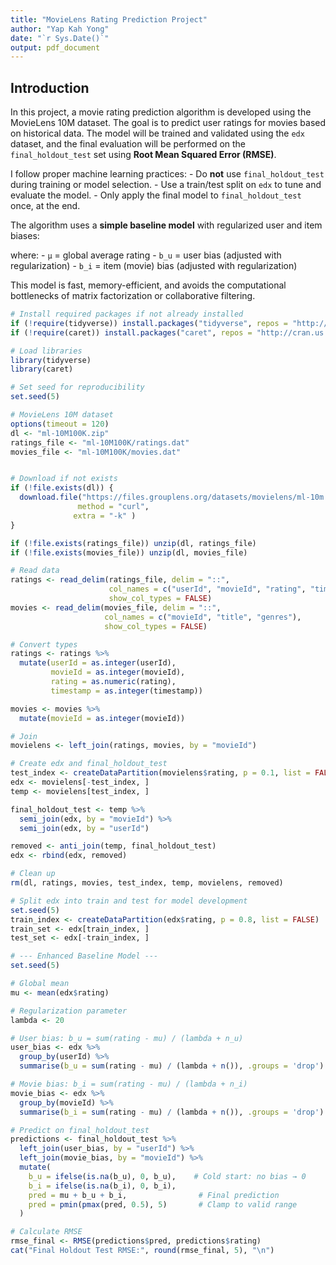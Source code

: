 ```yaml
---
title: "MovieLens Rating Prediction Project"
author: "Yap Kah Yong"
date: "`r Sys.Date()`"
output: pdf_document
---
```



## Introduction

In this project, a movie rating prediction algorithm is developed using the MovieLens 10M dataset. The goal is to predict user ratings for movies based on historical data. The model will be trained and validated using the `edx` dataset, and the final evaluation will be performed on the `final_holdout_test` set using **Root Mean Squared Error (RMSE)**.

I follow proper machine learning practices:
- Do **not** use `final_holdout_test` during training or model selection.
- Use a train/test split on `edx` to tune and evaluate the model.
- Only apply the final model to `final_holdout_test` once, at the end.

The algorithm uses a **simple baseline model** with regularized user and item biases:

where:
- `μ` = global average rating
- `b_u` = user bias (adjusted with regularization)
- `b_i` = item (movie) bias (adjusted with regularization)

This model is fast, memory-efficient, and avoids the computational bottlenecks of matrix factorization or collaborative filtering.

```r
# Install required packages if not already installed
if (!require(tidyverse)) install.packages("tidyverse", repos = "http://cran.us.r-project.org")
if (!require(caret)) install.packages("caret", repos = "http://cran.us.r-project.org")

# Load libraries
library(tidyverse)
library(caret)

# Set seed for reproducibility
set.seed(5)

```

```r
# MovieLens 10M dataset
options(timeout = 120)
dl <- "ml-10M100K.zip"
ratings_file <- "ml-10M100K/ratings.dat"
movies_file <- "ml-10M100K/movies.dat"


# Download if not exists
if (!file.exists(dl)) {
  download.file("https://files.grouplens.org/datasets/movielens/ml-10m.zip", dl, 
               method = "curl",
              extra = "-k" )
}

if (!file.exists(ratings_file)) unzip(dl, ratings_file)
if (!file.exists(movies_file)) unzip(dl, movies_file)

# Read data
ratings <- read_delim(ratings_file, delim = "::", 
                      col_names = c("userId", "movieId", "rating", "timestamp"),
                      show_col_types = FALSE)
movies <- read_delim(movies_file, delim = "::", 
                     col_names = c("movieId", "title", "genres"),
                     show_col_types = FALSE)

# Convert types
ratings <- ratings %>%
  mutate(userId = as.integer(userId),
         movieId = as.integer(movieId),
         rating = as.numeric(rating),
         timestamp = as.integer(timestamp))

movies <- movies %>%
  mutate(movieId = as.integer(movieId))

# Join
movielens <- left_join(ratings, movies, by = "movieId")

# Create edx and final_holdout_test
test_index <- createDataPartition(movielens$rating, p = 0.1, list = FALSE)
edx <- movielens[-test_index, ]
temp <- movielens[test_index, ]

final_holdout_test <- temp %>%
  semi_join(edx, by = "movieId") %>%
  semi_join(edx, by = "userId")

removed <- anti_join(temp, final_holdout_test)
edx <- rbind(edx, removed)

# Clean up
rm(dl, ratings, movies, test_index, temp, movielens, removed)

```

```r

# Split edx into train and test for model development
set.seed(5)
train_index <- createDataPartition(edx$rating, p = 0.8, list = FALSE)
train_set <- edx[train_index, ]
test_set <- edx[-train_index, ]

```

```r
# --- Enhanced Baseline Model ---
set.seed(5)

# Global mean
mu <- mean(edx$rating)

# Regularization parameter
lambda <- 20

# User bias: b_u = sum(rating - mu) / (lambda + n_u)
user_bias <- edx %>%
  group_by(userId) %>%
  summarise(b_u = sum(rating - mu) / (lambda + n()), .groups = 'drop')

# Movie bias: b_i = sum(rating - mu) / (lambda + n_i)
movie_bias <- edx %>%
  group_by(movieId) %>%
  summarise(b_i = sum(rating - mu) / (lambda + n()), .groups = 'drop')

# Predict on final_holdout_test
predictions <- final_holdout_test %>%
  left_join(user_bias, by = "userId") %>%
  left_join(movie_bias, by = "movieId") %>%
  mutate(
    b_u = ifelse(is.na(b_u), 0, b_u),    # Cold start: no bias → 0
    b_i = ifelse(is.na(b_i), 0, b_i),
    pred = mu + b_u + b_i,                # Final prediction
    pred = pmin(pmax(pred, 0.5), 5)       # Clamp to valid range
  )

# Calculate RMSE
rmse_final <- RMSE(predictions$pred, predictions$rating)
cat("Final Holdout Test RMSE:", round(rmse_final, 5), "\n")

```